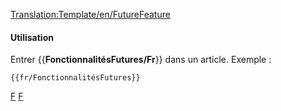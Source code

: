 <noinclude>[[Translation:Template/en/FutureFeature]]</noinclude><noinclude>

</noinclude>

{{en/Ambox| type  = notice
| image = Current event.png
| text  = <strong>En Développement</strong><br>Cette fonctionnalité est actuellement '''en développement''', et n'est pas disponible en version stable d'OpenTTD avant la prochaine [[fr/Archive/Community/Construction de nuit|construction de nuit]].
}}

<noinclude>
====Utilisation====
Entrer <nowiki>{{</nowiki>'''FonctionnalitésFutures/Fr'''<nowiki>}}</nowiki> dans un article. Exemple :
<pre>{{fr/FonctionnalitésFutures}}</pre>

[[Category:fr/Modèles|F]][[Category:en/Message boxes|F]]</noinclude>